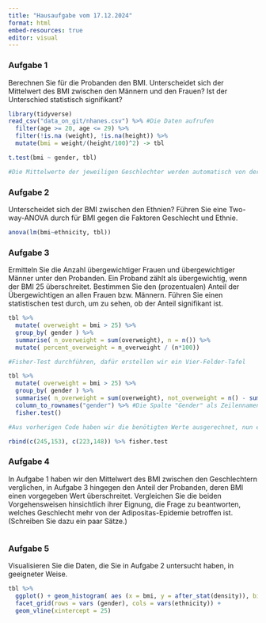 ```yaml
---
title: "Hausaufgabe vom 17.12.2024"
format: html
embed-resources: true
editor: visual
---
```


### **Aufgabe 1**

Berechnen Sie für die Probanden den BMI. Unterscheidet sich der Mittelwert des BMI zwischen den Männern und den Frauen? Ist der Unterschied statistisch signifikant?

```r
library(tidyverse)
read_csv("data_on_git/nhanes.csv") %>% #Die Daten aufrufen
  filter(age >= 20, age <= 29) %>%
  filter(!is.na (weight), !is.na(height)) %>%
  mutate(bmi = weight/(height/100)^2) -> tbl

t.test(bmi ~ gender, tbl)

#Die Mittelwerte der jeweiligen Geschlechter werden automatisch von der 't.test()'-Funktion ausgegeben
```

### **Aufgabe 2**

Unterscheidet sich der BMI zwischen den Ethnien? Führen Sie eine Two-way-ANOVA durch für BMI gegen die Faktoren Geschlecht und Ethnie.

```r
anova(lm(bmi~ethnicity, tbl))
```

### **Aufgabe 3**

Ermitteln Sie die Anzahl übergewichtiger Frauen und übergewichtiger Männer unter den Probanden. Ein Proband zählt als übergewichtig, wenn der BMI 25 überschreitet. Bestimmen Sie den (prozentualen) Anteil der Übergewichtigen an allen Frauen bzw. Männern. Führen Sie einen statistischen test durch, um zu sehen, ob der Anteil signifikant ist.

```r
tbl %>%
  mutate( overweight = bmi > 25) %>%
  group_by( gender ) %>%
  summarise( n_overweight = sum(overweight), n = n()) %>%
  mutate( percent_overweight = n_overweight / (n*100))

#Fisher-Test durchführen, dafür erstellen wir ein Vier-Felder-Tafel

tbl %>%
  mutate( overweight = bmi > 25) %>%
  group_by( gender ) %>%
  summarise( n_overweight = sum(overweight), not_overweight = n() - sum(!overweight))%>%
  column_to_rownames("gender") %>% #Die Spalte "Gender" als Zeilennamen umgewandelt
  fisher.test()

#Aus vorherigen Code haben wir die benötigten Werte ausgerechnet, nun erstellen wir einen Vier-Felder-Tafel

rbind(c(245,153), c(223,148)) %>% fisher.test
```

### **Aufgabe 4**

In Aufgabe 1 haben wir den Mittelwert des BMI zwischen den Geschlechtern verglichen, in Aufgabe 3 hingegen den Anteil der Probanden, deren BMI einen vorgegeben Wert überschreitet. Vergleichen Sie die beiden Vorgehensweisen hinsichtlich ihrer Eignung, die Frage zu beantworten, welches Geschlecht mehr von der Adipositas-Epidemie betroffen ist. (Schreiben Sie dazu ein paar Sätze.)

```r

```

### **Aufgabe 5**

Visualisieren Sie die Daten, die Sie in Aufgabe 2 untersucht haben, in geeigneter Weise.

```r
tbl %>%
  ggplot() + geom_histogram( aes (x = bmi, y = after_stat(density)), bins = 14) +
  facet_grid(rows = vars (gender), cols = vars(ethnicity)) +
  geom_vline(xintercept = 25)

```
